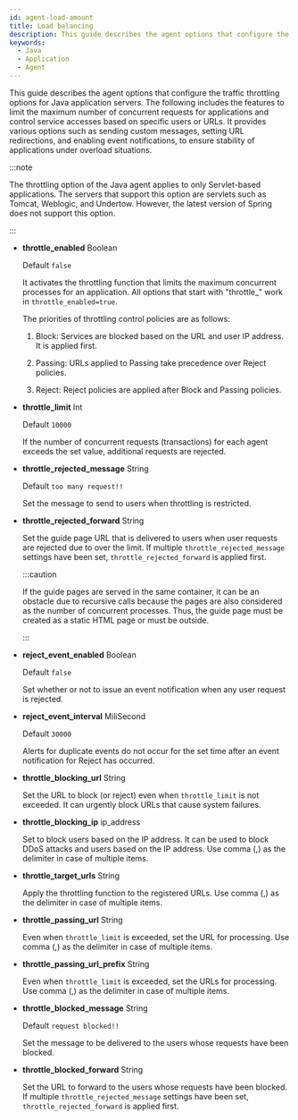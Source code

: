 ```yaml
---
id: agent-load-amount
title: Load balancing
description: This guide describes the agent options that configure the traffic throttling options for Java application servers. The following includes the features to limit the maximum number of concurrent requests for applications and control service accesses based on specific users or URLs. It provides various options such as sending custom messages, setting URL redirections, and enabling event notifications, to ensure stability of applications under overload situations.
keywords:
  - Java
  - Application
  - Agent
---
```


This guide describes the agent options that configure the traffic throttling options for Java application servers. The following includes the features to limit the maximum number of concurrent requests for applications and control service accesses based on specific users or URLs. It provides various options such as sending custom messages, setting URL redirections, and enabling event notifications, to ensure stability of applications under overload situations.

:::note

The throttling option of the Java agent applies to only Servlet-based applications. The servers that support this option are servlets such as Tomcat, Weblogic, and Undertow. However, the latest version of Spring does not support this option.

:::

- **throttle_enabled** <span class='type'>Boolean</span>

  Default `false`

  It activates the throttling function that limits the maximum concurrent processes for an application. All options that start with "throttle_" work in `throttle_enabled=true`.

  The priorities of throttling control policies are as follows:

  1. Block: Services are blocked based on the URL and user IP address. It is applied first.

  2. Passing: URLs applied to Passing take precedence over Reject policies.

  3. Reject: Reject policies are applied after Block and Passing policies.

- **throttle_limit** <span class='type'>Int</span>

  Default `10000`

  If the number of concurrent requests (transactions) for each agent exceeds the set value, additional requests are rejected.

- **throttle_rejected_message** <span class='type'>String</span>

  Default `too many request!!`

  Set the message to send to users when throttling is restricted.

- **throttle_rejected_forward** <span class='type'>String</span>

  Set the guide page URL that is delivered to users when user requests are rejected due to over the limit. If multiple `throttle_rejected_message` settings have been set, `throttle_rejected_forward` is applied first.

  :::caution

  If the guide pages are served in the same container, it can be an obstacle due to recursive calls because the pages are also considered as the number of concurrent processes. Thus, the guide page must be created as a static HTML page or must be outside.

  :::

- **reject_event_enabled** <span class='type'>Boolean</span>

  Default `false`

  Set whether or not to issue an event notification when any user request is rejected.

- **reject_event_interval** <span class='type'>MiliSecond</span>

  Default `30000`

  Alerts for duplicate events do not occur for the set time after an event notification for Reject has occurred.

- **throttle_blocking_url** <span class='type'>String</span>

  Set the URL to block (or reject) even when `throttle_limit` is not exceeded. It can urgently block URLs that cause system failures.

- **throttle_blocking_ip** <span class='type'>ip_address</span>

  Set to block users based on the IP address. It can be used to block DDoS attacks and users based on the IP address. Use comma (,) as the delimiter in case of multiple items.

- **throttle_target_urls** <span class='type'>String</span>

  Apply the throttling function to the registered URLs. Use comma (,) as the delimiter in case of multiple items.

- **throttle_passing_url** <span class='type'>String</span>

  Even when `throttle_limit` is exceeded, set the URL for processing. Use comma (,) as the delimiter in case of multiple items.

- **throttle_passing_url_prefix** <span class='type'>String</span>

  Even when `throttle_limit` is exceeded, set the URLs for processing. Use comma (,) as the delimiter in case of multiple items.

- **throttle_blocked_message** <span class='type'>String</span>

  Default `request blocked!!`

  Set the message to be delivered to the users whose requests have been blocked.

- **throttle_blocked_forward** <span class='type'>String</span>

  Set the URL to forward to the users whose requests have been blocked. If multiple `throttle_rejected_message` settings have been set, `throttle_rejected_forward` is applied first.
